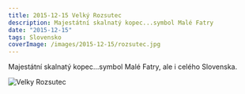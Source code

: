 ```yaml
---
title: 2015-12-15 Velký Rozsutec
description: Majestátní skalnatý kopec...symbol Malé Fatry
date: "2015-12-15"
tags: Slovensko
coverImage: /images/2015-12-15/rozsutec.jpg
---
```


Majestátní skalnatý kopec...symbol Malé Fatry, ale i celého Slovenska.


<Image
  src="/images/2015-12-15/rozsutec.jpg"
  alt="Velky Rozsutec"
  width={1280}
  height={750}
  priority
  className="next-image"
/>

